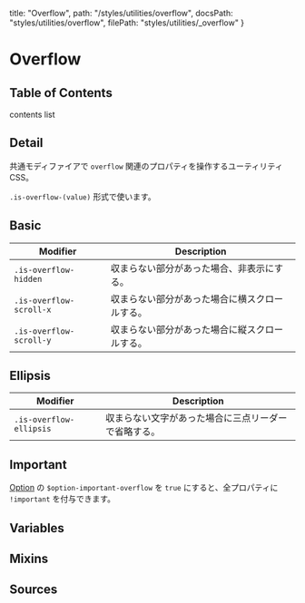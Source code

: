   title: "Overflow",
  path: "/styles/utilities/overflow",
  docsPath: "styles/utilities/overflow",
  filePath: "styles/utilities/_overflow"
}


# Overflow

## Table of Contents

contents list

## Detail

共通モディファイアで `overflow` 関連のプロパティを操作するユーティリティ CSS。

`.is-overflow-(value)` 形式で使います。

## Basic

| Modifier                | Description                                    |
| ----------------------- | ---------------------------------------------- |
| `.is-overflow-hidden`   | 収まらない部分があった場合、非表示にする。     |
| `.is-overflow-scroll-x` | 収まらない部分があった場合に横スクロールする。 |
| `.is-overflow-scroll-y` | 収まらない部分があった場合に縦スクロールする。 |

## Ellipsis

| Modifier                | Description                                          |
| ----------------------- | ---------------------------------------------------- |
| `.is-overflow-ellipsis` | 収まらない文字があった場合に三点リーダーで省略する。 |

## Important

[Option](/configs/variables/option#option-important-xxxx) の `$option-important-overflow` を `true` にすると、全プロパティに `!important` を付与できます。

## Variables

<PreviewVariablesSingle filePath={meta.filePath} viewCompiled={false} />

## Mixins

<PreviewMixins filePath={meta.filePath} />

## Sources

<PreviewSources
  title={meta.title}
  docsPath={meta.docsPath}
  scssPath={meta.filePath}
/>
